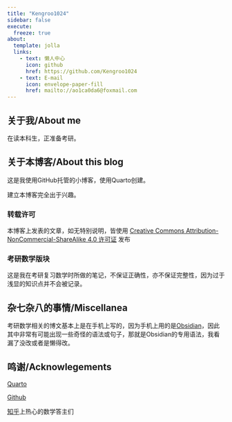 ```yaml
---
title: "Kengroo1024"
sidebar: false
execute: 
  freeze: true
about:
  template: jolla
  links:
    - text: 懒人中心
      icon: github
      href: https://github.com/Kengroo1024
    - text: E-mail
      icon: envelope-paper-fill
      href: mailto://ao1ca0da6@foxmail.com
---
```


## 关于我/About me

在读本科生，正准备考研。

## 关于本博客/About this blog

这是我使用GitHub托管的小博客，使用Quarto创建。

建立本博客完全出于兴趣。

### 转载许可

本博客上发表的文章，如无特别说明，皆使用 [Creative Commons Attribution-NonCommercial-ShareAlike 4.0 许可证](https://creativecommons.org/licenses/by-nc-sa/4.0/) 发布

### 考研数学版块

这是我在考研复习数学时所做的笔记，不保证正确性，亦不保证完整性，因为过于浅显的知识点并不会被记录。

## 杂七杂八的事情/Miscellanea

考研数学相关的博文基本上是在手机上写的，因为手机上用的是[Obsidian](https://Obsidian.md)，因此其中非常有可能出现一些奇怪的语法或句子，那就是Obsidian的专用语法，我看漏了没改或者是懒得改。

## 鸣谢/Acknowlegements

[Quarto](https://Quarto.org)

[Github](https://github.com)

[知乎](https://.zhihu.com)上热心的数学答主们
